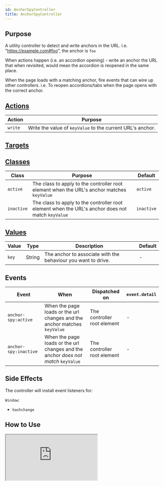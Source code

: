 ```yaml
---
id: AnchorSpyController
title: AnchorSpyController
---
```




## Purpose

A utility controller to detect and write anchors in the URL. i.e. "https://example.com#foo", the anchor is `foo`

When actions happen (i.e. an accordion opening) - write an anchor the URL that when revisited, would mean the accordion is reopened in the same place.

When the page loads with a matching anchor, fire events that can wire up other controllers. i.e. To reopen accordions/tabs when the page opens with the correct anchor.


## [Actions](https://stimulus.hotwire.dev/reference/actions)

| Action  | Purpose                                                    |
|---------|------------------------------------------------------------|
| `write` | Write the value of `keyValue` to the current URL's anchor. |


## [Targets](https://stimulus.hotwire.dev/reference/targets)
<NoTargets/>

## [Classes](https://stimulus.hotwire.dev/reference/classes)

| Class      | Purpose                                                                                           | Default    |
|------------|---------------------------------------------------------------------------------------------------|------------|
| `active`   | The class to apply to the controller root element when the URL's anchor matches `keyValue`        | `active`   |
| `inactive` | The class to apply to the controller root element when the URL's anchor does not match `keyValue` | `inactive` |


## [Values](https://stimulus.hotwire.dev/reference/values)


| Value | Type   | Description                                                   | Default |
|-------|--------|---------------------------------------------------------------|---------|
| `key` | String | The anchor to associate with the behaviour you want to drive. | -       |


## Events

| Event                 | When                                                                              | Dispatched on               | `event.detail` |
|-----------------------|-----------------------------------------------------------------------------------|-----------------------------|----------------|
| `anchor-spy:active`   | When the page loads or the url changes and the anchor matches `keyValue`          | The controller root element | -              |
| `anchor-spy:inactive` | When the page loads or the url changes and the anchor *does not match* `keyValue` | The controller root element | -              |

## Side Effects

The controller will install event listeners for:

`Window`:
- `hashchange`


## How to Use

<iframe
  src="https://stimulus-library.netlify.app/controllers/anchor_spy_controller.html"
  style={{width: "100%", height: "500px", border: "0", borderRadius: "4px", overflow: "hidden"}}
  sandbox="allow-forms allow-modals allow-popups allow-presentation allow-same-origin allow-scripts"
/>



